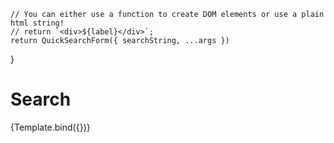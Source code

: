 

<Meta title="Komponenten/Header/Search/QuickSearchForm" argTypes={{}} />

    // You can either use a function to create DOM elements or use a plain html string!
    // return `<div>${label}</div>`;
    return QuickSearchForm({ searchString, ...args })
}

# Search

<Preview withToolbar>
    <Story name="Default">{Template.bind({})}</Story>
</Preview>
